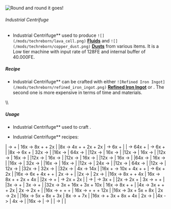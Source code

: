  ![Round and round it goes!](/mods/techreborn/industrial_centrifuge.png)


###### Industrial Centrifuge

- Industrial Centrifuge** used to produce
        `![](/mods/techreborn/lava_cell.png)`
        **[Fluids](items:fluid "wikilink")** and
        `![](/mods/techreborn/copper_dust.png)`
        **[Dusts](items:dust "wikilink")** from various items. It is
        a Low tier machine with input rate of 128FE and internal buffer
        of 40.000FE.

##### Recipe

- Industrial Centrifuge** can be crafted with either
        `![Refined Iron Ingot](/mods/techreborn/refined_iron_ingot.png)`
        **[Refined Iron
        Ingot](items:ingot:refined_iron_ingot "wikilink")** or
        <Mcitem id="techreborn:aluminium_plate"/>.
        The second one is more expensive in terms of time and materials.

\\\\ <Recipe recipe=" input techreborn:refined_iron_ingot
techreborn:advanced_circuit techreborn:refined_iron_ingot input
techreborn:advanced_machine_block techreborn:extractor
techreborn:advanced_machine_block input techreborn:refined_iron_ingot
techreborn:advanced_circuit techreborn:refined_iron_ingot output
techreborn:industrial_centrifuge "/>
<Recipe recipe=" input techreborn:aluminum_plate
techreborn:advanced_circuit techreborn:aluminum_plate input
techreborn:advanced_machine_frame techreborn:extractor
techreborn:advanced_machine_frame input techreborn:aluminum_plate
techreborn:advanced_circuit techreborn:aluminum_plate output
techreborn:industrial_centrifuge "/>

##### Usage

- Industrial Centrifuge** used to craft
        <Mcitem id="techreborn:distillation_tower"/>.

<Recipe recipe=" input techreborn:industrial_centrifuge
techreborn:energy_flow_circuit techreborn:industrial_centrifuge input
techreborn:extractor techreborn:highly_advanced_machine_block
techreborn:extractor input techreborn:industrial_electrolyzer
techreborn:energy_flow_circuit techreborn:industrial_electrolyzer output
techreborn:distillation_tower "/>

- Industrial Centrifuge** recipes:

\|<Mcitem id="minecraft:magma_cream"/> -\>
<Mcitem id="minecraft:blaze_powder"/> +
<Mcitem id="minecraft:slimeball"/> \|
16x<Mcitem id="minecraft:dirt"/> -\>
8x<Mcitem id="minecraft:sand"/> +
<Mcitem id="minecraft:clay_item"/> +
2x<Mcitem id="minecraft:gravel"/> \|
\|8x<Mcitem id="minecraft:mycelium"/> -\>
4x<Mcitem id="minecraft:sand"/> +
<Mcitem id="minecraft:clay_item"/> +
2x<Mcitem id="minecraft:brown_mushroom"/> +
2x<Mcitem id="minecraft:red_mushroom"/> \|
<Mcitem id="minecraft:golden_apple"/> -\>
6x<Mcitem id="minecraft:gold_ingot"/> +
<Mcitem id="techreborn:methane_cell"/> \|
\|<Mcitem id="minecraft:enchanted_golden_apple"/>
-\> 64x<Mcitem id="minecraft:gold_ingot"/> +
<Mcitem id="techreborn:methane_cell"/> \|
<Mcitem id="minecraft:golden_carrot"/> -\> 6x
<Mcitem id="minecraft:gold_nugget"/> +
<Mcitem id="techreborn:methane_cell"/> \| \|8x
<Mcitem id="minecraft:glistering_melon"/> -\> 6x
<Mcitem id="minecraft:gold_nugget"/> +
<Mcitem id="techreborn:methane_cell"/> \| 32x
<Mcitem id="minecraft:apple"/> -\>
<Mcitem id="techreborn:methane_cell"/> \| \|16x
<Mcitem id="minecraft:mushroom_stew"/> -\>
<Mcitem id="techreborn:methane_cell"/> \| 64x
<Mcitem id="minecraft:bread"/> -\>
<Mcitem id="techreborn:methane_cell"/> \| \|12x
<Mcitem id="minecraft:porkchop"/> -\>
<Mcitem id="techreborn:methane_cell"/> \| 16x
<Mcitem id="minecraft:cooked_porkchop"/> -\>
<Mcitem id="techreborn:methane_cell"/> \| \|12x
<Mcitem id="minecraft:beef"/> -\>
<Mcitem id="techreborn:methane_cell"/> \| 16x
<Mcitem id="minecraft:steak"/> -\>
<Mcitem id="techreborn:methane_cell"/> \| \|12x
<Mcitem id="minecraft:chicken"/> -\>
<Mcitem id="techreborn:methane_cell"/> \| 16x
<Mcitem id="minecraft:cooked_chicken"/> -\>
<Mcitem id="techreborn:methane_cell"/> \| \|12x
<Mcitem id="minecraft:mutton"/> -\>
<Mcitem id="techreborn:methane_cell"/> \| 16x
<Mcitem id="minecraft:cooked_mutton"/> -\>
<Mcitem id="techreborn:methane_cell"/> \| \|12x
<Mcitem id="minecraft:rabbit"/> -\>
<Mcitem id="techreborn:methane_cell"/> \| 16x
<Mcitem id="minecraft:cooked_rabbit"/> -\>
<Mcitem id="techreborn:methane_cell"/> \| \|12x
<Mcitem id="minecraft:fish"/> -\>
<Mcitem id="techreborn:methane_cell"/> \| 16x
<Mcitem id="minecraft:cooked_fish"/> -\>
<Mcitem id="techreborn:methane_cell"/> \| \|64x
<Mcitem id="minecraft:melon"/> -\>
<Mcitem id="techreborn:methane_cell"/> \| 16x
<Mcitem id="minecraft:pumpkin"/> -\>
<Mcitem id="techreborn:methane_cell"/> \| \|16x
<Mcitem id="minecraft:rotten_flesh"/> -\>
<Mcitem id="techreborn:methane_cell"/> \| 32x
<Mcitem id="minecraft:spider_eye"/> -\>
<Mcitem id="techreborn:methane_cell"/> \| \|16x
<Mcitem id="minecraft:carrot"/> -\>
<Mcitem id="techreborn:methane_cell"/> \| 16x
<Mcitem id="minecraft:potato"/> -\>
<Mcitem id="techreborn:methane_cell"/> \| \|12x
<Mcitem id="minecraft:poisonous_potato"/> -\>
<Mcitem id="techreborn:methane_cell"/> \|
24x<Mcitem id="minecraft:baked_potato"/> -\>
<Mcitem id="techreborn:methane_cell"/> \| \|12x
<Mcitem id="minecraft:beetroot"/> -\>
<Mcitem id="techreborn:methane_cell"/> \| 64x
<Mcitem id="minecraft:cookie"/> -\>
<Mcitem id="techreborn:methane_cell"/> \| \|12x
<Mcitem id="minecraft:brown_mushroom_block"/> -\>
<Mcitem id="techreborn:methane_cell"/> \|
12x<Mcitem id="minecraft:red_mushroom_block"/> -\>
<Mcitem id="techreborn:methane_cell"/> \| \|32x
<Mcitem id="minecraft:brown_mushroom"/> -\>
<Mcitem id="techreborn:methane_cell"/> \| 32x
<Mcitem id="minecraft:red_mushroom"/> -\>
<Mcitem id="techreborn:methane_cell"/> \| \|32x
<Mcitem id="minecraft:nether_wart"/> -\>
<Mcitem id="techreborn:methane_cell"/> \| 4x
<Mcitem id="techreborn:sap"/> -\> 14x
<Mcitem id="techreborn:rubber"/> \|
\|16x<Mcitem id="minecraft:soul_sand"/> +
<Mcitem id="techreborn:empty_cell"/> -\>
10x<Mcitem id="minecraft:sand"/> +
4x<Mcitem id="techreborn:saltpeter_dust"/> +
<Mcitem id="techreborn:coal_dust"/> +
<Mcitem id="techreborn:oil_cell"/> \|
<Mcitem id="techreborn:bronze_dust"/> -\>
6x<Mcitem id="techreborn:small_pile_of_copper_dust"/> +
2x<Mcitem id="techreborn:small_pile_of_tin_dust"/>
\| \|16x <Mcitem id="techreborn:lava_cell"/> -\> 6x
<Mcitem id="techreborn:tin_ingot"/> + 4x
<Mcitem id="techreborn:copper_ingot"/> +
<Mcitem id="techreborn:electrum_ingot"/> +
<Mcitem id="techreborn:small_pile_of_tungsten_dust"/>\|
2x <Mcitem id="techreborn:iron_dust"/> -\>
<Mcitem id="techreborn:small_pile_of_tin_dust"/> +
<Mcitem id="techreborn:small_pile_of_nickel_dust"/>
\| \|2x <Mcitem id="techreborn:silver_dust"/> -\>
<Mcitem id="techreborn:small_pile_of_lead_dust"/> \|
2x <Mcitem id="techreborn:lead_dust"/> -\>
<Mcitem id="techreborn:small_pile_of_silver_dust"/>
\| \|16x<Mcitem id="techreborn:rubber_wood"/> -\>
8x<Mcitem id="techreborn:sap"/> +
<Mcitem id="techreborn:methane_cell"/> +
4x<Mcitem id="techreborn:carbon_cell"/> \|
16x<Mcitem id="minecraft:grass_block"/> -\>
8x<Mcitem id="minecraft:sand"/> +
<Mcitem id="minecraft:clay_item"/> +
2x<Mcitem id="minecraft:gravel"/> +
4x<Mcitem id="minecraft:seeds"/> \| \|2x
<Mcitem id="techreborn:tin_dust"/> -\>
<Mcitem id="techreborn:small_pile_of_zinc_dust"/> +
<Mcitem id="techreborn:small_pile_of_iron_dust"/> \|
<Mcitem id="techreborn:electrum_dust"/> -\> 2x
<Mcitem id="techreborn:small_pile_of_gold_dust"/> +
2x
<Mcitem id="techreborn:small_pile_of_silver_dust"/>
\| \|<Mcitem id="techreborn:zinc_dust"/> -\>
<Mcitem id="techreborn:small_pile_of_tin_dust"/> \|
<Mcitem id="techreborn:brass_dust"/> -\> 3x
<Mcitem id="techreborn:small_pile_of_copper_dust"/> +
<Mcitem id="techreborn:small_pile_of_zinc_dust"/> \|
\|2x <Mcitem id="techreborn:platinum_dust"/> -\> 2x
<Mcitem id="techreborn:iridium_nugget"/> +
<Mcitem id="techreborn:small_pile_of_nickel_dust"/>
\| 3x <Mcitem id="techreborn:nickel_dust"/> -\>
<Mcitem id="techreborn:small_pile_of_iron_dust"/> +
<Mcitem id="techreborn:small_pile_of_gold_dust"/> +
<Mcitem id="techreborn:small_pile_of_copper_dust"/>\|
\|3x <Mcitem id="techreborn:gold_dust"/> -\>
<Mcitem id="techreborn:small_pile_of_copper_dust"/> +
<Mcitem id="techreborn:small_pile_of_nickel_dust"/>
\| 3x <Mcitem id="techreborn:copper_dust"/> -\>
<Mcitem id="techreborn:small_pile_of_gold_dust"/> +
<Mcitem id="techreborn:small_pile_of_nickel_dust"/>
\| \|32x<Mcitem id="minecraft:redstone"/> -\> 3x
<Mcitem id="techreborn:silicon_cell"/> + 16x
<Mcitem id="techreborn:pyrite_dust"/> + 3x
<Mcitem id="techreborn:ruby_dust"/> + 10x
<Mcitem id="techreborn:mercury_cell"/>\| 16x
<Mcitem id="minecraft:glowstone_dust"/> -\> 8x
<Mcitem id="minecraft:redstone"/> +
<Mcitem id="techreborn:sulfur_cell"/> +
<Mcitem id="techreborn:helium_cell"/>\| \|4x
<Mcitem id="minecraft:lapis_lazuli"/> -\> 3x
<Mcitem id="techreborn:lazurite_dust"/> +
<Mcitem id="techreborn:small_pile_of_pyrite_dust"/> +
<Mcitem id="techreborn:small_pile_of_calcite_dust"/> +
2x
<Mcitem id="techreborn:small_pile_of_sodalite_dust"/>
\| 2x <Mcitem id="techreborn:ender_eye_dust"/> -\>
2x <Mcitem id="techreborn:ender_pearl_dust"/> +
<Mcitem id="minecraft:blaze_powder"/> \| \|16x
<Mcitem id="techreborn:netherrack_dust"/> -\>
<Mcitem id="minecraft:redstone"/> +
<Mcitem id="techreborn:sulfur_cell"/> +
<Mcitem id="techreborn:coal_dust"/> +
<Mcitem id="minecraft:gold_nugget"/> \| 16x
<Mcitem id="techreborn:endstone_dust"/> -\>
<Mcitem id="techreborn:helium3_cell"/> +
<Mcitem id="techreborn:helium_cell"/> +
<Mcitem id="techreborn:small_pile_of_tungsten_dust"/> +
12x <Mcitem id="minecraft:sand"/>\| \|16x
<Mcitem id="techreborn:red_garnet_dust"/> -\>
3x<Mcitem id="techreborn:pyrope_dust"/> +
5x<Mcitem id="techreborn:almandine_dust"/> +
8x<Mcitem id="techreborn:spessartine_dust"/> \|
2x<Mcitem id="techreborn:dark_ashes"/> -\>
2x<Mcitem id="techreborn:ashes"/> \| \|16x
<Mcitem id="techreborn:yellow_garnet_dust"/> -\>
5x<Mcitem id="techreborn:andradite_dust"/> +
8x<Mcitem id="techreborn:grossular_dust"/> +
3x<Mcitem id="techreborn:uvarovite_dust"/> \| 8x
<Mcitem id=" techreborn:marble_dust"/> -\>
<Mcitem id="techreborn:magnesium_dust"/> +
7x<Mcitem id="techreborn:calcite_dust"/> \| \|16x
<Mcitem id="techreborn:basalt_dust"/> -\>
<Mcitem id="techreborn:peridot_dust"/> +
3x<Mcitem id="techreborn:calcite_dust"/> +
8x<Mcitem id="techreborn:flint_dust"/> +
4x<Mcitem id="techreborn:dark_ashes"/> \| 2x
<Mcitem id="techreborn:ashes"/> -\>
<Mcitem id="techreborn:carbon_cell"/> \| \|4x
<Mcitem id="techreborn:hydrogen_cell"/> -\>
<Mcitem id="techreborn:deuterium_cell"/> \| 4x
<Mcitem id="techreborn:deuterium_cell"/> -\>
<Mcitem id="techreborn:tritium_cell"/> \| \|16x
<Mcitem id="techreborn:helium_cell"/> -\>
<Mcitem id="techreborn:helium3_cell"/> \|
<Mcitem id="techreborn:calciumcarbonate_cell"/> -\>
<Mcitem id="techreborn:calcite_dust"/> \|
\|<Mcitem id="techreborn:sulfur_cell"/> -\>
<Mcitem id="techreborn:sulfur_dust"/> \| \|
